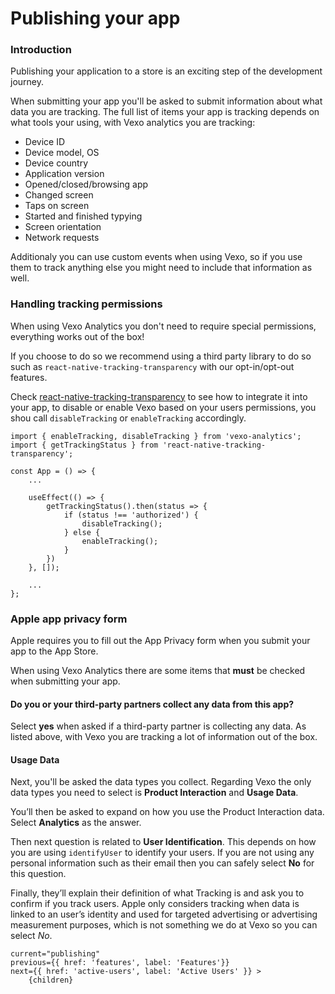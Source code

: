 
# Publishing your app

### Introduction

Publishing your application to a store is an exciting step of the development journey.

When submitting your app you'll be asked to submit information about what data you are tracking. The full list of items
your app is tracking depends on what tools your using, with Vexo analytics you are tracking:

- Device ID
- Device model, OS
- Device country
- Application version
- Opened/closed/browsing app
- Changed screen
- Taps on screen
- Started and finished typying
- Screen orientation
- Network requests 

Additionaly you can use custom events when using Vexo, so if you use them to track anything else you might need to 
include that information as well.

### Handling tracking permissions

When using Vexo Analytics you don't need to require special permissions, everything works out of the box!


If you choose to do so we recommend using a third party library to do so such as `react-native-tracking-transparency` 
with our opt-in/opt-out features.

Check [react-native-tracking-transparency](https://github.com/mrousavy/react-native-tracking-transparency) to see how 
to integrate it into your app, to disable or enable Vexo based on your users permissions, you shou call `disableTracking` or `enableTracking` accordingly.

```
import { enableTracking, disableTracking } from 'vexo-analytics';
import { getTrackingStatus } from 'react-native-tracking-transparency';

const App = () => {
    ...

    useEffect(() => {
        getTrackingStatus().then(status => {
            if (status !== 'authorized') {
                disableTracking();
            } else {
                enableTracking();
            }
        })
    }, []);

    ...
};
```


### Apple app privacy form

Apple requires you to fill out the App Privacy form when you submit your app to the App Store.

When using Vexo Analytics there are some items that **must** be checked when submitting your app.

#### Do you or your third-party partners collect any data from this app?


Select **yes** when asked if a third-party partner is collecting any data. As listed above, with Vexo you are tracking 
a lot of information out of the box.

<DocImage src="/docs/apple-data-collection.png" width="502" height="440" smallImage/>

#### Usage Data

Next, you'll be asked the data types you collect.
Regarding Vexo the only data types you need to select is **Product Interaction** and **Usage Data**.

You’ll then be asked to expand on how you use the Product Interaction data. Select **Analytics** as the answer.

<DocImage src="/docs/apple-analytics.png" width="502" height="610" smallImage/>

Then next question is related to **User Identification**.
This depends on how you are using `identifyUser` to identify your users. If you are not using any personal information such as their email then you can safely select **No** for this question.

Finally, they’ll explain their definition of what Tracking is and ask you to confirm if you track users.
Apple only considers tracking when data is linked to an user’s identity and used for targeted advertising or advertising measurement purposes, which is not something we do at Vexo so you can select *No*.

<DocImage src="/docs/apple-identify-device.png" width="502" height="650" smallImage/>



    current="publishing"
    previous={{ href: 'features', label: 'Features'}}
    next={{ href: 'active-users', label: 'Active Users' }} >
        {children}
</DocLayout>
